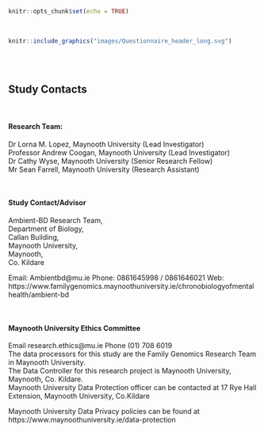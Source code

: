 

```r
knitr::opts_chunk$set(echo = TRUE)
```

&nbsp;  

```r
knitr::include_graphics("images/Questionnaire_header_long.svg")
```
<br><br> <!-- Add two line breaks -->


## Study Contacts

&nbsp;  

#### Research Team:  
Dr Lorna M. Lopez, Maynooth University (Lead Investigator)  
Professor Andrew Coogan, Maynooth University (Lead Investigator)  
Dr Cathy Wyse, Maynooth University (Senior Research Fellow)  
Mr Sean Farrell, Maynooth University (Research Assistant)  

&nbsp;  

#### Study Contact/Advisor 	
Ambient-BD Research Team,  
Department of Biology,  
Callan Building,  
Maynooth University,  
Maynooth,  
Co. Kildare
&nbsp;  

Email:  Ambientbd@mu.ie
Phone:  0861645998 / 0861646021
Web:    https://www.familygenomics.maynoothuniversity.ie/chronobiologyofmentalhealth/ambient-bd

&nbsp;  

#### Maynooth University Ethics Committee
Email		research.ethics@mu.ie 
Phone		(01) 708 6019  
The data processors for this study are the Family Genomics Research Team in Maynooth University.  
The Data Controller for this research project is Maynooth University, Maynooth, Co. Kildare.
&nbsp;  
Maynooth University Data Protection officer can be contacted at 17 Rye Hall Extension, Maynooth University, Co.Kildare  

Maynooth University Data Privacy policies can be found at https://www.maynoothuniversity.ie/data-protection





